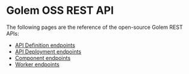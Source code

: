 # Golem OSS REST API

The following pages are the reference of the open-source Golem REST APIs:

- [API Definition endpoints](oss-rest-api/api-definition)
- [API Deployment endpoints](oss-rest-api/api-deployment)
- [Component endpoints](oss-rest-api/component)
- [Worker endpoints](oss-rest-api/worker)
